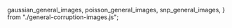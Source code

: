 
  gaussian_general_images,
  poisson_general_images,
  snp_general_images,
} from "./general-corruption-images.js";

<DisplayImages
  id={props.id}
  images={gaussian_general_images}
  data={props.getResults(algo_cid).results}
  corruption_index={0}
  corruption_name="General: Gaussian Noise"
/>
